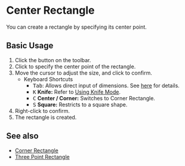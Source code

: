 
# Center Rectangle

<Reference shortcut='' command='Center Rectangle' button='Toolbar' buttonIcon='button-center-rectangle'/>

You can create a rectangle by specifying its center point.

## Basic Usage

1. Click the <ButtonIcon type="button-center-rectangle" /> button on the toolbar.
2. Click to specify the center point of the rectangle.
3. Move the cursor to adjust the size, and click to confirm.
   - <Kst>Keyboard Shortcuts</Kst>
      - <kbd>Tab</kbd>: Allows direct input of dimensions. See [here](/tool/sketching-essentials#specify-dimensions-numerically) for details.
      - <kbd>K</kbd> **Knife:** Refer to [Using Knife Mode](/tool/sketching-essentials#use-knife-mode).
      - <kbd>C</kbd> **Center / Corner:** Switches to Corner Rectangle.
      - <kbd>S</kbd> **Square:** Restricts to a square shape.
3. Right-click to confirm.
5. The rectangle is created.

<VideoPlayer fileName="center-rectangle"/>

## See also

- [Corner Rectangle](corner-rectangle)
- [Three Point Rectangle](three-point-rectangle)